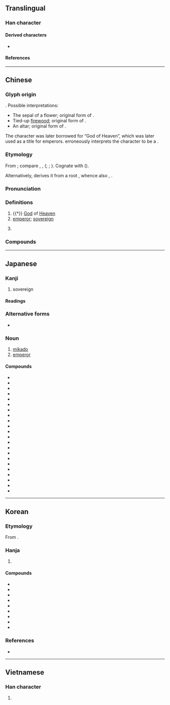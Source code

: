 {{character info}}
==Translingual==

===Han character===
{{Han char|rn=50|rad=巾|as=06|sn=9|four=00227|canj=YBLB|ids=⿱⿳亠丷冖巾}}

====Derived characters====
* {{l|mul|[[偙]], [[啼]], [[𭏅]], [[媂]], [[崹]], [[揥]], [[渧]], [[𭦽]], [[腣]], [[楴]], [[𤧛]], [[𬊱]], [[遆]], [[碲]], [[禘]], [[𮇱]], [[締]]([[缔]]), [[褅]], [[諦]]([[谛]]), [[𮙫]], [[蹄]], [[𮠺]], [[鍗]], [[𩋣]], [[𩤢]], [[䱱]]([[𬶤]]), [[𪕬]], [[𪖰]], [[𪯐]], [[𢅛]], [[𢋠]], [[䫕]], [[㡣]], [[鶙]], [[𨼨]], [[𪼀]], [[蒂]], [[啻]], [[㛳]], [[𢝃]], [[𪪶]], [[𬃨]]}}

====References====
{{Han ref|kx=0330.140|dkj=08865|dj=0636.060|hdz=10738.020|uh=5E1D}}

----

==Chinese==
{{zh-forms}}

===Glyph origin===
{{Han etym}}

{{liushu|p}}. Possible interpretations:
* The sepal of a flower; original form of {{och-l|蒂|stem; peduncle}}. {{attn|zh|may need explanation of why this may be unlikely http://blog.sina.com.cn/s/blog_4b41fa86010165ca.html}}
* Tied-up [[firewood]]; original form of {{och-l|禘}}.
* An altar; original form of {{och-l|禘}}.

The character was later borrowed for “God of Heaven”, which was later used as a title for emperors. ''{{w|Shuowen}}'' erroneously interprets the character to be a {{Han compound|丄|朿|ls=psc|c1=s|c2=p|t1=up; above|nocap=1}}.

===Etymology===
From {{inh|zh|sit-pro||*teɣ|God}}; compare {{cog|bo|tr=the|t=celestial gods of the Bon religion}}, {{cog|kac|tr=mə³¹-tai³³|t=god of the sky}}, {{cog|tbq-bdg-pro|*mɯ-Dai⁴||spirit; god}} ({{zh-ref|Coblin, 1986}}; {{zh-ref|Schuessler, 2007}}; {{zh-ref|Sagart, 2011}}). Cognate with {{och-l|禘|a kind of sacrifice}} ({{zh-ref|Schuessler, 2007}}).

Alternatively, {{zh-ref|Sagart (1999)}} derives it from a root {{m|und|*tek||to be master over; to rule over}}, whence also {{och-l|適|tr=*ᵃtek|to rule; to control}}, {{och-l|嫡|tr=*ᵃtek|son of principal wife}}.

===Pronunciation===
{{zh-pron
|m=dì
|m-s=di4
|dg=
|c=dai3
|c-t=ai1
|g=di4
|h=pfs=ti;gd=di4
|j=di3
|mb=di̿
|md=dá̤
|mn=tè
|mn-t=di3
|w=2ti
|x=di4
|mc=y
|oc=y
|ma=y
|cat=n
}}

===Definitions===
{{zh-hanzi}}

# {{†}} [[God]] of [[Heaven]]
# [[emperor]]; [[sovereign]]
# {{zh-short|帝國主義|[[imperialism]]}}
#: {{zh-x|反帝 鬥爭|anti-'''imperialism''' struggle}}

===Compounds===
{{zh-der|炎帝|皇帝|反帝|帝王|帝制|帝后|帝國|玉帝|天帝|上帝|三皇五帝|上帝教|二帝三王|五帝|亞述帝國|伏魔大帝|保生大帝|先帝|兒皇帝|剎帝利|印加帝國|后帝|土皇帝|大帝|大英帝國|太帝|奧匈帝國|帝京|帝位|帝俄|帝力|帝君|帝命|帝嚳|帝國主義|帝國大廈|帝堯|帝女|帝妃|帝室|帝宮|帝居|帝師|帝庭|帝德|帝星|帝業|帝王之道|帝王政治|帝王條款|帝皇|帝祚|帝虎|帝號|帝道|帝都|帝鄉|帝釋天|帝閽|帝闕|帝雉|平天大帝|廢帝|影帝|望帝|望帝啼鵑|末代皇帝|波斯帝國|洪憲帝制|火帝真君|玄天上帝|玉天大帝|玉皇上帝|玉皇大帝|白帝|白帝城|皇帝豆|真武大帝|稱帝|稱王稱帝|簡在帝心|羅馬帝國|義帝|胡天胡帝|蒙古帝國|西臺帝國|赤帝|赤帝子|遼天祚帝|關帝|關帝廟|關聖帝君|雩帝|魯魚帝虎|黃帝|黃帝乘龍|黑帝|龍孫帝子|外王內帝}}

----

==Japanese==

===Kanji===
{{ja-kanji|grade=c|rs=巾06}}

# sovereign

====Readings====
{{ja-readings
|goon=たい
|kanon=てい
|kun=みかど-
}}

===Alternative forms===
* {{ja-r|御%門|み%かど}}

===Noun===
{{ja-noun|みかど}}

# [[mikado]] {{gloss|emperor of Japan}}
# [[emperor]]

====Compounds====
{{der-top}}
* {{ja-r|帝%国|てい%こく|[[empire]]}}
* {{ja-r|皇%帝|ごう%てい|}}
* {{ja-r|女%帝|じょ%てい|}}
* {{ja-r|大%帝|たい%てい|}}
* {{ja-r|帝%位|てい%い|}}
* {{ja-r|帝%王|てい%おう|}}
* {{ja-r|帝%劇|てい%げき|}}
* {{ja-r|帝%座|てい%ざ|}}
* {{ja-r|帝%室|てい%しつ|}}
* {{ja-r|帝%政|てい%せい|}}
* {{ja-r|帝%大|てい%だい|}}
* {{ja-r|帝%都|てい%と|}}
* {{l|ja|賢帝}}
* {{l|ja|五賢帝}}
* {{l|ja|新帝}}
* {{l|ja|先帝}}
* {{l|ja|帝釈}}
* {{l|ja|帝釈天}}
* {{l|ja|帝威}}
* {{l|ja|帝業}}
* {{l|ja|帝城}}
* {{l|ja|幼帝}}
{{der-bottom}}

----

==Korean==

===Etymology===
From {{der|ko|ltc|-}} {{ltc-l|帝|id=1}}. {{hanja-hunmong|뎨〯|tyey|人類#중01A}}

===Hanja===
{{ko-hanja-search}}
{{ko-hanja/new|임금|제}}

# {{hanja form of|제|[[emperor]]}}

====Compounds====
{{der-top3|Compounds}}
* {{ko-l|황제|皇帝}}
* {{ko-l|제국|帝國}}
* {{ko-l|제위|帝位}}
* {{ko-l|제왕|帝王}}
* {{ko-l|제궐|帝闕}}
* {{ko-l|제명|帝命}}
* {{ko-l|^대한제국|大韓帝國}}
* {{ko-l|제국주의|帝國主義}}
* {{ko-l|제왕 절개|帝王切開}}
{{der-bottom}}

===References===
* {{R:hanjadoc|2986}}

----

==Vietnamese==

===Han character===
{{vi-readings|reading=đế, đấy, đê, để, đí, đó|rs=巾06}}

# {{rfdef|vi|sort=巾06}}
